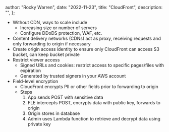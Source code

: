 
  author: "Rocky Warren",
  date: "2022-11-23",
  title: "CloudFront",
  description: "",
};


- Without CDN, ways to scale include
  - Increasing size or number of servers
  - Configure DDoDS protection, WAF, etc.
- Content delivery networks (CDNs) act as proxy, receiving requests and only forwarding to origin if necessary
- Create origin access identity to ensure only CloudFront can access S3 bucket, can keep bucket private
- Restrict viewer access
  - Signed URLs and cookies: restrict access to specific pages/files with expiration
  - Generated by trusted signers in your AWS account
- Field-level encryption
  - CloudFront encrypts PII or other fields prior to forwarding to origin
  - Steps
    1. App sends POST with sensitive data
    1. FLE intercepts POST, encrypts data with public key, forwards to origin
    1. Origin stores in database
    1. Admin uses Lambda function to retrieve and decrypt data using private key
